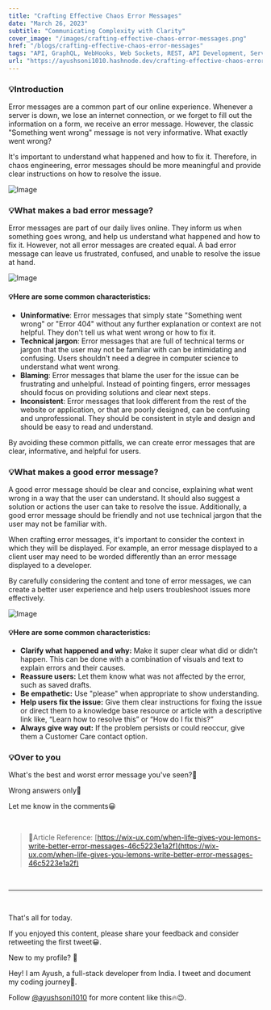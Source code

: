 ---
title: "Crafting Effective Chaos Error Messages"
date: "March 26, 2023"
subtitle: "Communicating Complexity with Clarity"
cover_image: "/images/crafting-effective-chaos-error-messages.png"
href: "/blogs/crafting-effective-chaos-error-messages"
tags: "API, GraphQL, WebHooks, Web Sockets, REST, API Development, Server, JavaScript, Content, Chaos Engineering, UX Writing"
url: "https://ayushsoni1010.hashnode.dev/crafting-effective-chaos-error-messages"
---

### 💡**Introduction**

Error messages are a common part of our online experience. Whenever a server is down, we lose an internet connection, or we forget to fill out the information on a form, we receive an error message. However, the classic "Something went wrong" message is not very informative. What exactly went wrong?

It's important to understand what happened and how to fix it. Therefore, in chaos engineering, error messages should be more meaningful and provide clear instructions on how to resolve the issue.

![Image](https://dev-to-uploads.s3.amazonaws.com/uploads/articles/zdok9fr0r0k0te4t3sax.png)

### 💡**What makes a bad error message?**

Error messages are part of our daily lives online. They inform us when something goes wrong, and help us understand what happened and how to fix it. However, not all error messages are created equal. A bad error message can leave us frustrated, confused, and unable to resolve the issue at hand.

![Image](https://dev-to-uploads.s3.amazonaws.com/uploads/articles/giniabj0z2z0zwykbvy0.png)

#### 💡Here are some common characteristics:

- **Uninformative**: Error messages that simply state "Something went wrong" or "Error 404" without any further explanation or context are not helpful. They don't tell us what went wrong or how to fix it.
- **Technical jargon**: Error messages that are full of technical terms or jargon that the user may not be familiar with can be intimidating and confusing. Users shouldn't need a degree in computer science to understand what went wrong.
- **Blaming**: Error messages that blame the user for the issue can be frustrating and unhelpful. Instead of pointing fingers, error messages should focus on providing solutions and clear next steps.
- **Inconsistent**: Error messages that look different from the rest of the website or application, or that are poorly designed, can be confusing and unprofessional. They should be consistent in style and design and should be easy to read and understand.

By avoiding these common pitfalls, we can create error messages that are clear, informative, and helpful for users.

### 💡**What makes a good error message?**

A good error message should be clear and concise, explaining what went wrong in a way that the user can understand. It should also suggest a solution or actions the user can take to resolve the issue. Additionally, a good error message should be friendly and not use technical jargon that the user may not be familiar with.

When crafting error messages, it's important to consider the context in which they will be displayed. For example, an error message displayed to a client user may need to be worded differently than an error message displayed to a developer.

By carefully considering the content and tone of error messages, we can create a better user experience and help users troubleshoot issues more effectively.

![Image](https://dev-to-uploads.s3.amazonaws.com/uploads/articles/g0skmqazi4pktzspeyvo.png)

#### 💡Here are some common characteristics:

- **Clarify what happened and why:** Make it super clear what did or didn’t happen. This can be done with a combination of visuals and text to explain errors and their causes.
- **Reassure users:** Let them know what was not affected by the error, such as saved drafts.
- **Be empathetic:** Use "please" when appropriate to show understanding.
- **Help users fix the issue:** Give them clear instructions for fixing the issue or direct them to a knowledge base resource or article with a descriptive link like, “Learn how to resolve this” or “How do I fix this?”
- **Always give way out:** If the problem persists or could reoccur, give them a Customer Care contact option.

### 💡**Over to you**

What's the best and worst error message you've seen?👀

Wrong answers only🫠

Let me know in the comments😀

&nbsp;
&nbsp;

> 🎯Article Reference: [https://wix-ux.com/when-life-gives-you-lemons-write-better-error-messages-46c5223e1a2f](https://wix-ux.com/when-life-gives-you-lemons-write-better-error-messages-46c5223e1a2f)

&nbsp;
&nbsp;

---

&nbsp;
&nbsp;

That's all for today.

If you enjoyed this content, please share your feedback and consider retweeting the first tweet😀.

New to my profile? 🎉

Hey! I am Ayush, a full-stack developer from India. I tweet and document my coding journey🌸.

Follow [@ayushsoni1010](https://twitter.com/ayushsoni1010) for more content like this🔥😉.
